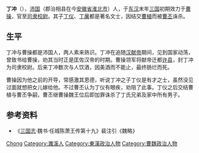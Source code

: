'''丁冲'''（{{bd|？||不早於196年||catIdx=D}}），[[沛国|沛国]]（郡治相县在今[[安徽省|安徽省]][[淮北市|淮北市]]）人，于[[东汉|东汉]]末年[[三国|三国]]初期效力于[[曹操|曹操]]，官至[[司隶校尉|司隶校尉]]。其子[[丁仪|丁仪]]、[[丁廙|丁廙]]都是著名文士，因结交[[曹植|曹植]]而被[[曹丕|曹丕]]诛杀。

== 生平 ==
丁冲与曹操都是沛国人，两人素来熟识。丁冲在追随[[汉献帝|汉献帝]]期间，见到国家动荡，曾致书给曹操，劝其当时正是匡佐汉帝的时期。曹操领军将献帝迁都[[许县|许县]]，封丁冲为司隶校尉。后来丁冲数次与人饮酒，因美酒而不能止，最终肠烂而死。

曹操因为他之前的开导，常感激其恩德，听说丁冲之子丁仪是有才之士，虽然没见过面就想把女儿嫁给他。不过曹丕认为丁仪有眼疾，劝阻了此事。丁仪之后交结曹植与曹丕争嗣，曹丕继曹操魏王位后即加罪诛杀了丁氏兄弟及家中所有男子。

== 参考资料 ==
* 《[[三国志|三国志]]·魏书·任城陈萧王传第十九》裴注引《魏略》

{{Authority control}}

{{DEFAULTSORT:DING Chong}}
[[Category:丁姓|Chong]]
[[Category:濉溪人|Category:濉溪人]]
[[Category:東漢政治人物|Category:東漢政治人物]]
[[Category:曹魏政治人物|Category:曹魏政治人物]]


{{中國人物小作品}}